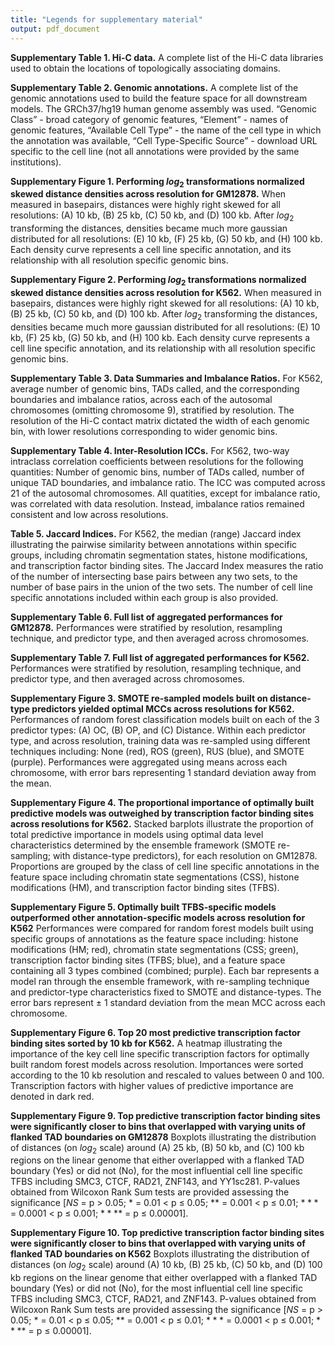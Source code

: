 ```yaml
---
title: "Legends for supplementary material"
output: pdf_document
---
```


**Supplementary Table 1. Hi-C data.** A complete list of the Hi-C data libraries used to obtain the locations of topologically associating domains.

**Supplementary Table 2. Genomic annotations.** A complete list of the genomic annotations used to build the feature space for all downstream models. The GRCh37/hg19 human genome assembly was used. "Genomic Class" - broad category of genomic features, "Element" - names of genomic features, "Available Cell Type" - the name of the cell type in which the annotation was available, "Cell Type-Specific Source" - download URL specific to the cell line (not all annotations were provided by the same institutions). 

**Supplementary Figure 1. Performing $log_{2}$ transformations normalized skewed distance densities across resolution for GM12878.** When measured in basepairs, distances were highly right skewed for all resolutions: (A) 10 kb, (B) 25 kb, (C) 50 kb, and (D) 100 kb. After $log_{2}$ transforming the distances, densities became much more gaussian distributed for all resolutions: (E) 10 kb, (F) 25 kb, (G) 50 kb, and (H) 100 kb. Each density curve represents a cell line specific annotation, and its relationship with all resolution specific genomic bins.

**Supplementary Figure 2. Performing $log_{2}$ transformations normalized skewed distance densities across resolution for K562.** When measured in basepairs, distances were highly right skewed for all resolutions: (A) 10 kb, (B) 25 kb, (C) 50 kb, and (D) 100 kb. After $log_{2}$ transforming the distances, densities became much more gaussian distributed for all resolutions: (E) 10 kb, (F) 25 kb, (G) 50 kb, and (H) 100 kb. Each density curve represents a cell line specific annotation, and its relationship with all resolution specific genomic bins.

**Supplementary Table 3. Data Summaries and Imbalance Ratios.** For K562, average number of genomic bins, TADs called, and the corresponding boundaries and imbalance ratios, across each of the autosomal chromosomes (omitting chromosome 9), stratified by resolution. The resolution of the Hi-C contact matrix dictated the width of each genomic bin, with lower resolutions corresponding to wider genomic bins. 

**Supplementary Table 4. Inter-Resolution ICCs.** For K562, two-way intraclass correlation coefficients between resolutions for the following quantities: Number of genomic bins, number of TADs called, number of unique TAD boundaries, and imbalance ratio. The ICC was computed across 21 of the autosomal chromosomes. All quatities, except for imbalance ratio, was correlated with data resolution. Instead, imbalance ratios remained consistent and low across resolutions.

**Table 5. Jaccard Indices.** For K562, the median (range) Jaccard index illustrating the pairwise similarity between annotations within specific groups, including chromatin segmentation states, histone modifications, and transcription factor binding sites. The Jaccard Index measures the ratio of the number of intersecting base pairs between any two sets, to the number of base pairs in the union of the two sets. The number of cell line specific annotations included within each group is also provided.

**Supplementary Table 6. Full list of aggregated performances for GM12878.** Performances were stratified by resolution, resampling technique, and predictor type, and then averaged across chromosomes.

**Supplementary Table 7. Full list of aggregated performances for K562.** Performances were stratified by resolution, resampling technique, and predictor type, and then averaged across chromosomes.

**Supplementary Figure 3. SMOTE re-sampled models built on distance-type predictors yielded optimal MCCs across resolutions for K562.** Performances of random forest classification models built on each of the 3 predictor types: (A) OC, (B) OP, and (C) Distance. Within each predictor type, and across resolution, training data was re-sampled using different techniques including: None (red), ROS (green), RUS (blue), and SMOTE (purple). Performances were aggregated using means across each chromosome, with error bars representing 1 standard deviation away from the mean. 

**Supplementary Figure 4. The proportional importance of optimally built predictive models was outweighed by transcription factor binding sites across resolutions for K562.** Stacked barplots illustrate the proportion of total predictive importance in models using optimal data level characteristics determined by the ensemble framework (SMOTE re-sampling; with distance-type predictors), for each resolution on GM12878. Proportions are grouped by the class of cell line specific annotations in the feature space including chromatin state segmentations (CSS), histone modifications (HM), and transcription factor binding sites (TFBS). 

**Supplementary Figure 5. Optimally built TFBS-specific models outperformed other annotation-specific models across resolution for K562** Performances were compared for random forest models built using specific groups of annotations as the feature space including: histone modifications (HM; red), chromatin state segmentations (CSS; green), transcription factor binding sites (TFBS; blue), and a feature space containing all 3 types combined (combined; purple). Each bar represents a model ran through the ensemble framework, with re-sampling technique and predictor-type characteristics fixed to SMOTE and distance-types. The error bars represent $\pm$ 1 standard deviation from the mean MCC across each chromosome.

**Supplementary Figure 6. Top 20 most predictive transcription factor binding sites sorted by 10 kb for K562.** A heatmap illustrating the importance of the key cell line specific transcription factors for optimally built random forest models across resolution. Importances were sorted according to the 10 kb resolution and rescaled to values between 0 and 100. Transcription factors with higher values of predictive importance are denoted in dark red.

**Supplementary Figure 9. Top predictive transcription factor binding sites were significantly closer to bins that overlapped with varying units of flanked TAD boundaries on GM12878** Boxplots illustrating the distribution of distances (on $log_{2}$ scale) around (A) 25 kb, (B) 50 kb, and (C) 100 kb regions on the linear genome that either overlapped with a flanked TAD boundary (Yes) or did not (No), for the most influential cell line specific TFBS including SMC3, CTCF, RAD21, ZNF143, and YY1sc281. P-values obtained from Wilcoxon Rank Sum tests are provided assessing the significance [$NS$ = p > 0.05; $*$ = 0.01 < p $\le$ 0.05; $**$ = 0.001 < p $\le$ 0.01; $***$ = 0.0001 < p $\le$ 0.001; $****$ = p $\le$ 0.00001].

**Supplementary Figure 10. Top predictive transcription factor binding sites were significantly closer to bins that overlapped with varying units of flanked TAD boundaries on K562** Boxplots illustrating the distribution of distances (on $log_{2}$ scale) around (A) 10 kb, (B) 25 kb, (C) 50 kb, and (D) 100 kb regions on the linear genome that either overlapped with a flanked TAD boundary (Yes) or did not (No), for the most influential cell line specific TFBS including SMC3, CTCF, RAD21, and ZNF143. P-values obtained from Wilcoxon Rank Sum tests are provided assessing the significance [$NS$ = p > 0.05; $*$ = 0.01 < p $\le$ 0.05; $**$ = 0.001 < p $\le$ 0.01; $***$ = 0.0001 < p $\le$ 0.001; $****$ = p $\le$ 0.00001].


<!--
**Supplementary Figure 12. Comparing $log_{2}$ distance profiles of top predictive transcription factor binding sites by bin class for 25 kb resolution, on GM12878.** Violin plots (top) and plots of differences in quantiles (bottom) between genomic bin class for 4 of the top predictive TFBS determined by the best performing model, including: SMC3 (A), ZNF143 (B), CTCF (C), and RAD21 (D). For the plots of differences in quantiles, the reference group are the genomic bins that did not overlap with a flanked TAD boundary. That is, quantile differences above 0 indicate that bins that overlapped with flanked TAD boundaries exhibited smaller quantiles.
-->

